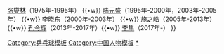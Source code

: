 {{navbox
|title = 历任[[中国国家乒乓球队|中国国家女子乒乓球队]]主教练
|name  = 历任中国国家女子乒乓球队主教练
|titlestyle=background: #DAA520
|list1 = [[容国团]]（1963年-1965年） {{•w}} [[张燮林]]（1975年-1995年） {{•w}} [[陆元盛]]（1995年-2000年，2003年-2005年） {{•w}} [[李晓东　(乒乓球教练)|李晓东]]（2000年-2003年） {{•w}} [[施之皓]]（2005年-2013年）{{•w}} [[孔令辉]]（2013年-2017年）{{•w}} [[李隼]]（2017年-）
}}<noinclude>
[[Category:乒乓球模板]]
[[Category:中国人物模板]]
[[Category:中国国家女子乒乓球队主教练|*]]
</noinclude>